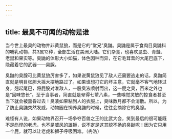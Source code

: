 ```yaml
---
---
---
```

title: 最臭不可闻的动物是谁
---






当今世上最臭的动物并非黄鼠狼，而是它的“堂兄”臭鼬。臭鼬是属于食肉目臭鼬科的哺乳动物，共3属12种，全部生活在美洲大陆。它们杂食，也喜欢昆虫、青蛙、老鼠和果实等。臭鼬的体形大小如猫，体色因种而异，在它毛茸茸的大尾巴底下，隐藏着它的武器——臭腺。

臭鼬的臭腺可比黄鼠狼厉害多了，如果说黄鼠狼见了敌人还需要逃走的话，臭鼬简直就是明目张胆大摇大摆地路过了。如果谁想打它的坏主意，它就毫不客气地转过身，翘起尾巴，将屁股对准敌人，一股臭液喷射而出，这一屁之臭，百米之外也是“回味悠长”。至于当事者，简直就是晕得七荤八素，一些嗅觉灵敏的掠食者甚至当下就会被熏昏过去！臭液如果粘到人的衣服上，臭味数月都不会消散。所以，为了防止臭鼬突然发威，动物园在饲养臭鼬的时候，往往会摘除它的臭腺。

难怪有人说，如果动物界召开一场争夺百兽之王的比武大会，笑到最后的很可能既不是彪悍的老虎，也不是威风的雄狮，说不定是这其貌不扬的臭鼬呢！因为它只用一个屁，就可以让老虎和狮子呼吸困难。（冉浩）